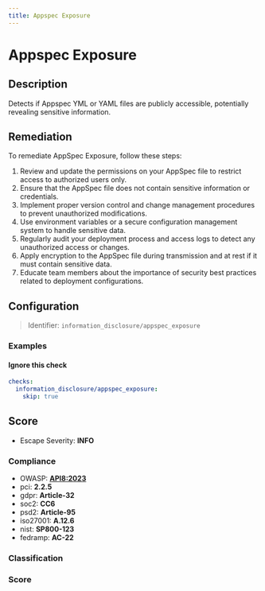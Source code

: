 ```yaml
---
title: Appspec Exposure
---
```


# Appspec Exposure

## Description

Detects if Appspec YML or YAML files are publicly accessible, potentially revealing sensitive information.

## Remediation

To remediate AppSpec Exposure, follow these steps:

1. Review and update the permissions on your AppSpec file to restrict access to authorized users only.
2. Ensure that the AppSpec file does not contain sensitive information or credentials.
3. Implement proper version control and change management procedures to prevent unauthorized modifications.
4. Use environment variables or a secure configuration management system to handle sensitive data.
5. Regularly audit your deployment process and access logs to detect any unauthorized access or changes.
6. Apply encryption to the AppSpec file during transmission and at rest if it must contain sensitive data.
7. Educate team members about the importance of security best practices related to deployment configurations.



## Configuration

> Identifier: `information_disclosure/appspec_exposure`



### Examples



#### Ignore this check

```yaml
checks:
  information_disclosure/appspec_exposure:
    skip: true
```




## Score

- Escape Severity: **<span className="info-severityom">INFO</span>**

### Compliance

- OWASP: **[API8:2023](https://github.com/OWASP/API-Security/blob/master/editions/2023/en/0xa8-security-misconfiguration.md)**
- pci: **2.2.5**
- gdpr: **Article-32**
- soc2: **CC6**
- psd2: **Article-95**
- iso27001: **A.12.6**
- nist: **SP800-123**
- fedramp: **AC-22**

### Classification






### Score




